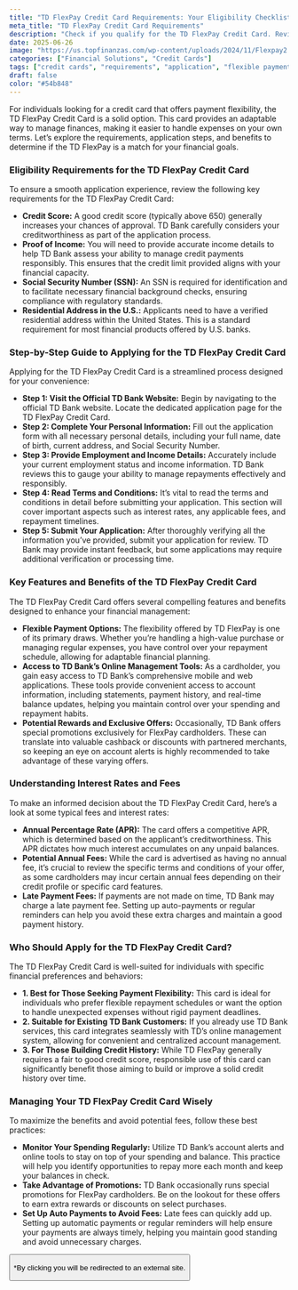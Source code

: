 ```yaml
---
title: "TD FlexPay Credit Card Requirements: Your Eligibility Checklist"
meta_title: "TD FlexPay Credit Card Requirements"
description: "Check if you qualify for the TD FlexPay Credit Card. Review the requirements and application process to unlock financial flexibility and rewards."
date: 2025-06-26
image: "https://us.topfinanzas.com/wp-content/uploads/2024/11/Flexpay2.webp"
categories: ["Financial Solutions", "Credit Cards"]
tags: ["credit cards", "requirements", "application", "flexible payments"]
draft: false
color: "#54b848"
---
```


For individuals looking for a credit card that offers payment flexibility, the TD FlexPay Credit Card is a solid option. This card provides an adaptable way to manage finances, making it easier to handle expenses on your own terms. Let’s explore the requirements, application steps, and benefits to determine if the TD FlexPay is a match for your financial goals.

### Eligibility Requirements for the TD FlexPay Credit Card

To ensure a smooth application experience, review the following key requirements for the TD FlexPay Credit Card:

* **Credit Score:** A good credit score (typically above 650) generally increases your chances of approval. TD Bank carefully considers your creditworthiness as part of the application process.
* **Proof of Income:** You will need to provide accurate income details to help TD Bank assess your ability to manage credit payments responsibly. This ensures that the credit limit provided aligns with your financial capacity.
* **Social Security Number (SSN):** An SSN is required for identification and to facilitate necessary financial background checks, ensuring compliance with regulatory standards.
* **Residential Address in the U.S.:** Applicants need to have a verified residential address within the United States. This is a standard requirement for most financial products offered by U.S. banks.

### Step-by-Step Guide to Applying for the TD FlexPay Credit Card

Applying for the TD FlexPay Credit Card is a streamlined process designed for your convenience:

* **Step 1: Visit the Official TD Bank Website:** Begin by navigating to the official TD Bank website. Locate the dedicated application page for the TD FlexPay Credit Card.
* **Step 2: Complete Your Personal Information:** Fill out the application form with all necessary personal details, including your full name, date of birth, current address, and Social Security Number.
* **Step 3: Provide Employment and Income Details:** Accurately include your current employment status and income information. TD Bank reviews this to gauge your ability to manage repayments effectively and responsibly.
* **Step 4: Read Terms and Conditions:** It’s vital to read the terms and conditions in detail before submitting your application. This section will cover important aspects such as interest rates, any applicable fees, and repayment timelines.
* **Step 5: Submit Your Application:** After thoroughly verifying all the information you’ve provided, submit your application for review. TD Bank may provide instant feedback, but some applications may require additional verification or processing time.

### Key Features and Benefits of the TD FlexPay Credit Card

The TD FlexPay Credit Card offers several compelling features and benefits designed to enhance your financial management:

* **Flexible Payment Options:** The flexibility offered by TD FlexPay is one of its primary draws. Whether you’re handling a high-value purchase or managing regular expenses, you have control over your repayment schedule, allowing for adaptable financial planning.
* **Access to TD Bank’s Online Management Tools:** As a cardholder, you gain easy access to TD Bank’s comprehensive mobile and web applications. These tools provide convenient access to account information, including statements, payment history, and real-time balance updates, helping you maintain control over your spending and repayment habits.
* **Potential Rewards and Exclusive Offers:** Occasionally, TD Bank offers special promotions exclusively for FlexPay cardholders. These can translate into valuable cashback or discounts with partnered merchants, so keeping an eye on account alerts is highly recommended to take advantage of these varying offers.

### Understanding Interest Rates and Fees

To make an informed decision about the TD FlexPay Credit Card, here’s a look at some typical fees and interest rates:

* **Annual Percentage Rate (APR):** The card offers a competitive APR, which is determined based on the applicant’s creditworthiness. This APR dictates how much interest accumulates on any unpaid balances.
* **Potential Annual Fees:** While the card is advertised as having no annual fee, it’s crucial to review the specific terms and conditions of your offer, as some cardholders may incur certain annual fees depending on their credit profile or specific card features.
* **Late Payment Fees:** If payments are not made on time, TD Bank may charge a late payment fee. Setting up auto-payments or regular reminders can help you avoid these extra charges and maintain a good payment history.

### Who Should Apply for the TD FlexPay Credit Card?

The TD FlexPay Credit Card is well-suited for individuals with specific financial preferences and behaviors:

* **1. Best for Those Seeking Payment Flexibility:** This card is ideal for individuals who prefer flexible repayment schedules or want the option to handle unexpected expenses without rigid payment deadlines.
* **2. Suitable for Existing TD Bank Customers:** If you already use TD Bank services, this card integrates seamlessly with TD’s online management system, allowing for convenient and centralized account management.
* **3. For Those Building Credit History:** While TD FlexPay generally requires a fair to good credit score, responsible use of this card can significantly benefit those aiming to build or improve a solid credit history over time.

### Managing Your TD FlexPay Credit Card Wisely

To maximize the benefits and avoid potential fees, follow these best practices:

* **Monitor Your Spending Regularly:** Utilize TD Bank’s account alerts and online tools to stay on top of your spending and balance. This practice will help you identify opportunities to repay more each month and keep your balances in check.
* **Take Advantage of Promotions:** TD Bank occasionally runs special promotions for FlexPay cardholders. Be on the lookout for these offers to earn extra rewards or discounts on select purchases.
* **Set Up Auto Payments to Avoid Fees:** Late fees can quickly add up. Setting up automatic payments or regular reminders will help ensure your payments are always timely, helping you maintain good standing and avoid unnecessary charges.

<Button label="Apply on Official Site" link="https://www.td.com/us/en/personal-banking/credit-cards/flex-pay" />

<p class="text-sm mt-2">*By clicking you will be redirected to an external site.</p>
